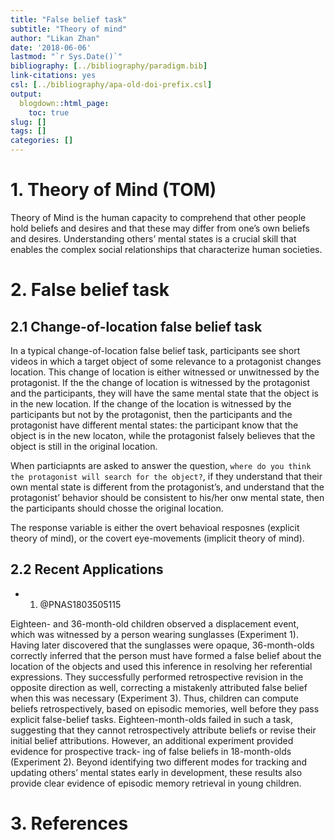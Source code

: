```yaml
---
title: "False belief task"
subtitle: "Theory of mind"
author: "Likan Zhan"
date: '2018-06-06'
lastmod: "`r Sys.Date()`"
bibliography: [../bibliography/paradigm.bib]
link-citations: yes
csl: [../bibliography/apa-old-doi-prefix.csl]
output:
  blogdown::html_page:
    toc: true
slug: []
tags: []
categories: []
---
```


# 1. Theory of Mind (TOM)

Theory of Mind is the human capacity to comprehend that other people hold beliefs and desires and that these may differ from one's own beliefs and desires. Understanding others’ mental states is a crucial skill that enables the complex social relationships that characterize human societies.

# 2. False belief task

## 2.1 Change-of-location false belief task

In a typical change-of-location false belief task, participants see short videos in which a target object of some relevance to a protagonist changes location. This change of location is either witnessed or unwitnessed by the protagonist. If the the change of location is witnessed by the protagonist and the participants, they will have the same mental state that the object is in the new location. If the change of the location is witnessed by the participants but not by the protagonist, then the participants and the protagonist have different mental states: the participant know that the object is in the new locaton, while the protagonist falsely believes that the object is still in the original location.

When particiapnts are asked to answer the question, `where do you think the protagonist will search for the object?`, if they understand that their own mental state is different from the protagonist's, and understand that the protagonist' behavior should be consistent to his/her onw mental state, then the participants should chosse the original location.

The response variable is either the overt behavioal resposnes (explicit theory of mind), or the covert eye-movements (implicit theory of mind).

## 2.2 Recent Applications

- 01. @PNAS1803505115

Eighteen- and 36-month-old children observed a displacement event, which was witnessed by a person wearing sunglasses (Experiment 1). Having later discovered that the sunglasses were opaque, 36-month-olds correctly inferred that the person must have formed a false belief about the location of the objects and used this inference in resolving her referential expressions. They successfully performed retrospective revision in the opposite direction as well, correcting a mistakenly attributed false belief when this was necessary (Experiment 3). Thus, children can compute beliefs retrospectively, based on episodic memories, well before they pass explicit false-belief tasks. Eighteen-month-olds failed in such a task, suggesting that they cannot retrospectively attribute beliefs or revise their initial belief attributions. However, an additional experiment provided evidence for prospective track- ing of false beliefs in 18-month-olds (Experiment 2). Beyond identifying two different modes for tracking and updating others' mental states early in development, these results also provide clear evidence of episodic memory retrieval in young children.


# 3. References
